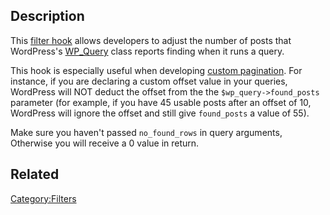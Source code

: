 {{Languages|
{{en|Plugin API/Filter Reference/found posts}}
{{ja|プラグイン API/フィルターフック一覧/found posts}}
}}

{{Stub}}
==Description==
This [[Plugin API/Filter Reference|filter hook]] allows developers to adjust the number of posts that WordPress's [[Class Reference/WP_Query|WP_Query]] class reports finding when it runs a query.

This hook is especially useful when developing [[Making_Custom_Queries_using_Offset_and_Pagination|custom pagination]]. For instance, if you are declaring a custom offset value in your queries, WordPress will NOT deduct the offset from the the <tt>$wp_query->found_posts</tt> parameter (for example, if you have 45 usable posts after an offset of 10, WordPress will ignore the offset and still give <tt>found_posts</tt> a value of 55).

Make sure you haven't passed <tt>no_found_rows</tt> in query arguments, Otherwise you will receive a 0 value in return. 

==Related==
{{Query Tags}}


[[Category:Filters]]